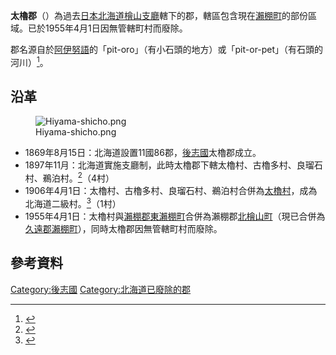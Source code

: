 {{日本郡 (廢除)
| 郡=太櫓郡
| 日文原名=太櫓郡
| 平假名=ふとろぐん
| 羅馬字拼音=Futoro-gun
| 廢除時間=1955年4月1日
| 廢除理由=無管轄町村
| 廢除時處置='''太櫓郡''' → [[瀨棚郡|瀨棚郡]]
| 現在郡=久遠郡
| 都道府縣=北海道
| 支廳=檜山支廳
| 町=
| 村=1
| 經度=
| 緯度=
| 地圖=[[Image:Hokkaido_Futoro-gun.png|250px]]
}}
'''太櫓郡'''（{{jpn|j=太櫓郡|hg=ふとろぐん|rm=Futoro gun|f=y}}）為過去[[日本|日本]][[北海道|北海道]][[檜山支廳|檜山支廳]]轄下的郡，轄區包含現在[[瀨棚町|瀨棚町]]的部份區域。已於1955年4月1日因無管轄町村而廢除。

郡名源自於[[阿伊努語|阿伊努語]]的「pit-oro」（有小石頭的地方）或「pit-or-pet」（有石頭的河川）<ref>{{Cite web|url=http://www.pref.hokkaido.lg.jp/ks/ass/grp/101110P.pdf|title=アイヌ語地名リスト|accessdate=2017-08-17|author=北海道庁|date=|publisher=北海道庁|archive-date=2018-04-17|archive-url=https://web.archive.org/web/20180417012359/http://www.pref.hokkaido.lg.jp/ks/ass/grp/101110P.pdf|dead-url=no}}</ref>。
==沿革==
[[Image:Hiyama-shicho.png|thumb]]

*1869年8月15日：北海道設置11國86郡，[[後志國|後志國]]太櫓郡成立。
*1897年11月：北海道實施支廳制，此時太櫓郡下轄太櫓村、古櫓多村、良瑠石村、鵜泊村。<ref>{{Cite web |url=http://homepage1.nifty.com/ishato/tiri/sityoson/01hokkai/01_hokkai11.htm#hiyama |title=市町村的變遷 - 北海道［道央・道南］ |publisher=ISSIE |accessdate=2008年3月8日 |language=ja |deadurl=yes |archiveurl=https://web.archive.org/web/20090930122953/http://homepage1.nifty.com/ishato/tiri/sityoson/01hokkai/01_hokkai11.htm#hiyama |archivedate=2009年9月30日 }}</ref>（4村）
*1906年4月1日：太櫓村、古櫓多村、良瑠石村、鵜泊村合併為[[太櫓村|太櫓村]]，成為北海道二級村。<ref>{{Cite web| publisher=瀨棚町公所| title=瀨棚町勢要覽2007| url=http://www.town.setana.lg.jp/modules/xfsection/article.php?articleid=359| accessdate=2007年12月18日| language=ja| archive-date=2007年10月19日| archive-url=https://web.archive.org/web/20071019104650/http://www.town.setana.lg.jp/modules/xfsection/article.php?articleid=359| dead-url=no}}</ref>（1村）
*1955年4月1日：太櫓村與[[瀨棚郡|瀨棚郡]][[東瀨棚町|東瀨棚町]]合併為瀨棚郡[[北檜山町|北檜山町]]（現已合併為[[久遠郡|久遠郡]][[瀨棚町|瀨棚町]]），同時太櫓郡因無管轄町村而廢除。

==參考資料==
{{reflist}}

{{後志國的郡}}
{{Japan-geo-stub}}

[[Category:後志國|Category:後志國]]
[[Category:北海道已廢除的郡|Category:北海道已廢除的郡]]